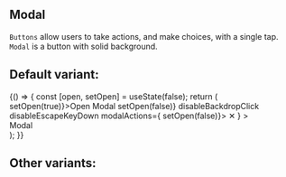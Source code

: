
<Meta title="Core/Modal" component={Modal} />

## Modal

`Buttons` allow users to take actions, and make choices, with a single tap.
`Modal` is a button with solid background.

## Default variant:

<Canvas>
  <Story name="Primary">
    {() => {
      const [open, setOpen] = useState(false);
      return (
        <div>
          <ButtonFilled onClick={() => setOpen(true)}>Open Modal</ButtonFilled>
          <Modal
            open={open}
            onClose={() => setOpen(false)}
            disableBackdropClick
            disableEscapeKeyDown
            modalActions={
              <ButtonOutlined onClick={() => setOpen(false)}>
                &#x2715;
              </ButtonOutlined>
            }
          >
            <div
              style={{
                padding: "2.5rem",
                fontSize: "2rem",
                marginBottom: "15rem",
              }}
            >
              Modal
            </div>
          </Modal>
        </div>
      );
    }}
  </Story>
</Canvas>

## Other variants:

<ArgsTable of={Modal} />
